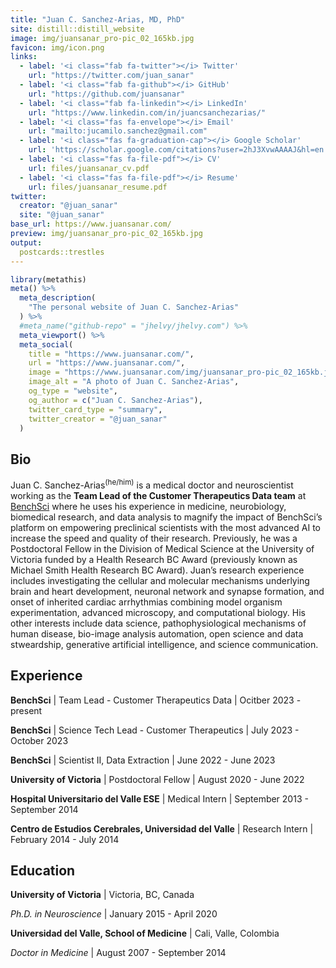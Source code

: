 ```yaml
---
title: "Juan C. Sanchez-Arias, MD, PhD"
site: distill::distill_website
image: img/juansanar_pro-pic_02_165kb.jpg
favicon: img/icon.png 
links:
  - label: '<i class="fab fa-twitter"></i> Twitter'
    url: "https://twitter.com/juan_sanar"
  - label: '<i class="fab fa-github"></i> GitHub'
    url: "https://github.com/juansanar"
  - label: '<i class="fab fa-linkedin"></i> LinkedIn'
    url: "https://www.linkedin.com/in/juancsanchezarias/"
  - label: '<i class="fas fa-envelope"></i> Email'
    url: "mailto:jucamilo.sanchez@gmail.com"
  - label: '<i class="fas fa-graduation-cap"></i> Google Scholar'
    url: 'https://scholar.google.com/citations?user=2hJ3XvwAAAAJ&hl=en'
  - label: '<i class="fas fa-file-pdf"></i> CV'
    url: files/juansanar_cv.pdf
  - label: '<i class="fas fa-file-pdf"></i> Resume'
    url: files/juansanar_resume.pdf
twitter:
  creator: "@juan_sanar"
  site: "@juan_sanar"
base_url: https://www.juansanar.com/
preview: img/juansanar_pro-pic_02_165kb.jpg
output:
  postcards::trestles
---
```


```r
library(metathis)
meta() %>%
  meta_description(
    "The personal website of Juan C. Sanchez-Arias"
  ) %>%
  #meta_name("github-repo" = "jhelvy/jhelvy.com") %>%
  meta_viewport() %>%
  meta_social(
    title = "https://www.juansanar.com/",
    url = "https://www.juansanar.com/",
    image = "https://www.juansanar.com/img/juansanar_pro-pic_02_165kb.jpg",
    image_alt = "A photo of Juan C. Sanchez-Arias",
    og_type = "website",
    og_author = c("Juan C. Sanchez-Arias"),
    twitter_card_type = "summary",
    twitter_creator = "@juan_sanar"
  )
```
 
## Bio

Juan C. Sanchez-Arias<sup>(he/him)</sup> is a medical doctor and neuroscientist working as the **Team Lead of the Customer Therapeutics Data team** at [BenchSci](https://www.benchsci.com/) where he uses his experience in medicine, neurobiology, biomedical research, and data analysis to magnify the impact of BenchSci's platform on empowering preclinical scientists with the most advanced AI to increase the speed and quality of their research. Previously, he was a Postdoctoral Fellow in the Division of Medical Science at the University of Victoria funded by a Health Research BC Award (previously known as Michael Smith Health Research BC Award). Juan's research experience includes investigating the cellular and molecular mechanisms underlying brain and heart development, neuronal network and synapse formation, and onset of inherited cardiac arrhythmias combining model organism experimentation, advanced microscopy, and computational biology. His other interests include data science, pathophysiological mechanisms of human disease, bio-image analysis automation, open science and data stweardship, generative artificial intelligence, and science communication.

## Experience

**BenchSci** | Team Lead - Customer Therapeutics Data | Ocitber 2023 - present

**BenchSci** | Science Tech Lead - Customer Therapeutics | July 2023 - October 2023

**BenchSci** | Scientist II, Data Extraction | June 2022 - June 2023

**University of Victoria** | Postdoctoral Fellow | August 2020 - June 2022

**Hospital Universitario del Valle ESE** | Medical Intern | September 2013 - September 2014

**Centro de Estudios Cerebrales, Universidad del Valle** | Research Intern | February 2014 - July 2014

## Education

**University of Victoria** | Victoria, BC, Canada

*Ph.D. in Neuroscience* | January 2015 - April 2020

**Universidad del Valle, School of Medicine** | Cali, Valle, Colombia

*Doctor in Medicine* | August 2007 - September 2014

